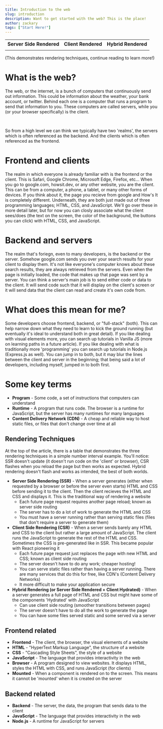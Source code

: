 ```yaml
---
title: Introduction to the web
slug: introduction
description: Want to get started with the web? This is the place!
author: zackary
tags: ["Start Here!"]
---
```



<table>
    <tr>
        <th>Server Side Rendered</th>
        <th>Client Rendered</th>
        <th>Hybrid Rendered</th>
    </tr>
    <tr>
        <td>
            <Interval />
        </td>
        <td>
            <Interval client:only="solid" />
        </td>
        <td>
            <Interval client:load />
        </td>
    </tr>
</table>
(This demonstrates rendering techniques, continue reading to learn more!)

# What is the web?

The web, or the internet, is a bunch of computers that continuously send out information. This could be information about the weather, your bank account, or twitter. Behind each one is a computer that runs a program to send that information to you. These computers are called servers, while you (or your browser specifically) is the client.

<br />

So from a high level we can think we typically have two 'realms', the servers which is often referenced as the backend. And the clients which is often referenced as the frontend.

# Frontend and clients

The realm in which everyone is already familiar with is the frontend or the client. This is Safari, Google Chrome, Microsoft Edge, Firefox, etc... When you go to google.com, howsit.dev, or any other website, you are the client. This can be from a computer, a phone, a tablet, or many other forms of devices. If you think about it, the page you recieve from google and How's It is completely different. Underneath, they are both just made out of three programming languages; HTML, CSS, and JavaScript. We'll go over these in more detail later, but for now you can closly associate what the client sees/does (the text on the screen, the color of the background, the buttons you can click) with HTML, CSS, and JavaScript.

# Backend and servers

The realm that's foriegn, even to many developers, is the backend or the server. Somehow google.com sends you over your search results for your client to display them. It's not like everyone's computer knows about these search results, they are always retrieved from the servers. Even when the page is initially loaded, the code that makes up that page was sent by a server. You can think a server's main job is to send either code or data to the client. It will send code such that it will display on the client's screen or it will send data that the client can read and create it's own code from.

# What does this mean for me?

Some developers choose frontend, backend, or "full-stack" (both). This can help narrow down what they need to learn to kick the ground running (but eventually it's ideal to understand both in great detail). If you like dealing with visual elements more, you can search up tutorials in Vanilla JS (more on learning paths in a future article). If you like dealing with what is traditionally more 'programming' you can search up tutorials in Node.js (Express.js as well). You can jump in to both, but it may blur the lines between the client and server in the beginning; that being said a lot of developers, including myself, jumped in to both first.

# Some key terms

-   **Program** - Some code, a set of instructions that computers can understand
-   **Runtime** - A program that runs code. The browser is a runtime for JavaScript, but the server has many runtimes for many languages
-   **Content Delivery Network (CDN)** - A cheap and reliable way to host static files, or files that don't change over time at all

## Rendering Techniques

At the top of the article, there is a table that demonstrates the three rendering techniques in a simple number interval example. You'll notice: SSR doesn't update (it doesn't run code on the 'client' or browser), CSR flashes when you reload the page but then works as expected. Hybrid rendering doesn't flash and works as intended, the best of both worlds.

-   **Server Side Rendering (SSR)** - When a server generates (either when requested by a browser or before the server even starts) HTML and CSS before sending it to the client. Then the client recieves the HTML and CSS and displays it. This is the traditional way of rendering a website
    -   Each future page request requires another page reload; known as server side routing
    -   The server has to do a lot of work to generate the HTML and CSS
    -   You must have a server running rather than serving static files (files that don't require a server to generate them)
-   **Client Side Rendering (CSR)** - When a server sends barely any HTML and CSS to the client but rather a large amount of JavaScript. The client runs the JavaScript to generate the rest of the HTML and CSS. Sometimes the CSS is pre-generated like in SSR. This became popular with React pioneering it
    -   Each future page request just replaces the page with new HTML and CSS; known as client side routing
    -   The server doesn't have to do any work; cheaper hosting!
    -   You can serve static files rather than having a server running. There are many services that do this for free, like CDN's (Content Delivery Networks)
    -   It more difficult to make your application secure
-   **Hybrid Rendering (or Server Side Rendered + Client Hydrated)** - When a server generates a full page of HTML and CSS but might have some of the components 'Hydrated' with JavaScript
    -   Can use client side routing (smoother transitions between pages)
    -   The server doesn't have to do all the work to generate the page
    -   You can have some files served static and some served via a server

## Frontend related

-   **Frontend** - The client, the browser, the visual elements of a website
-   **HTML** - "HyperText Markup Language", the structure of a website
-   **CSS** - "Cascading Style Sheets", the style of a website
-   **JavaScript** - The language that provides interactivity in the web
-   **Browser** - A program designed to view websites. It displays HTML, styles the HTML with CSS, and runs JavaScript (for clients)
-   **Mounted** - When a component is rendered on to the screen. This means it cannot be 'mounted' when it is created on the server

## Backend related

-   **Backend** - The server, the data, the program that sends data to the client
-   **JavaScript** - The language that provides interactivity in the web
-   **Node.js** - A runtime for JavaScript for servers
